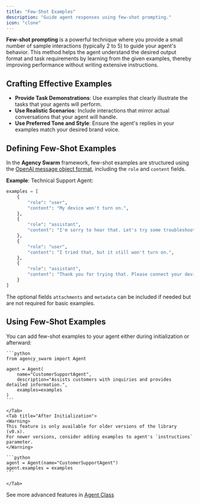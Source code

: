 ```yaml
---
title: "Few-Shot Examples"
description: "Guide agent responses using few-shot prompting."
icon: "clone"
---
```


**Few-shot prompting** is a powerful technique where you provide a small number of sample interactions (typically 2 to 5) to guide your agent's behavior. This method helps the agent understand the desired output format and task requirements by learning from the given examples, thereby improving performance without writing extensive instructions.

## Crafting Effective Examples

- **Provide Task Demonstrations**: Use examples that clearly illustrate the tasks that your agents will perform.
- **Use Realistic Scenarios**: Include interactions that mirror actual conversations that your agent will handle.
- **Use Preferred Tone and Style**: Ensure the agent's replies in your examples match your desired brand voice.

## Defining Few-Shot Examples

In the **Agency Swarm** framework, few-shot examples are structured using the [OpenAI message object format](https://platform.openai.com/docs/api-reference/messages/createMessage), including the `role` and `content` fields.

**Example**: Technical Support Agent:

```python
examples = [
    {
        "role": "user",
        "content": "My device won't turn on.",
    },
    {
        "role": "assistant",
        "content": "I'm sorry to hear that. Let's try some troubleshooting steps. First, please press and hold the power button for at least 10 seconds.",
    },
    {
        "role": "user",
        "content": "I tried that, but it still won't turn on.",
    },
    {
        "role": "assistant",
        "content": "Thank you for trying that. Please connect your device to a charger and check if any lights appear. Let me know what you observe.",
    }
]
```

The optional fields `attachments` and `metadata` can be included if needed but are not required for basic examples.

## Using Few-Shot Examples

You can add few-shot examples to your agent either during initialization or afterward:

<Tabs>
    <Tab title="During Initialization">

    ```python
    from agency_swarm import Agent

    agent = Agent(
        name="CustomerSupportAgent",
        description="Assists customers with inquiries and provides detailed information.",
        examples=examples
    )
    ```

    </Tab>
    <Tab title="After Initialization">
    <Warning>
    This feature is only available for older versions of the library (v0.x).  
    For newer versions, consider adding examples to agent's `instructions` parameter.
    </Warning>

    ```python
    agent = Agent(name="CustomerSupportAgent")
    agent.examples = examples
    ```

    </Tab>

</Tabs>

See more advanced features in [Agent Class](/core-framework/agents/advanced-configuration)
